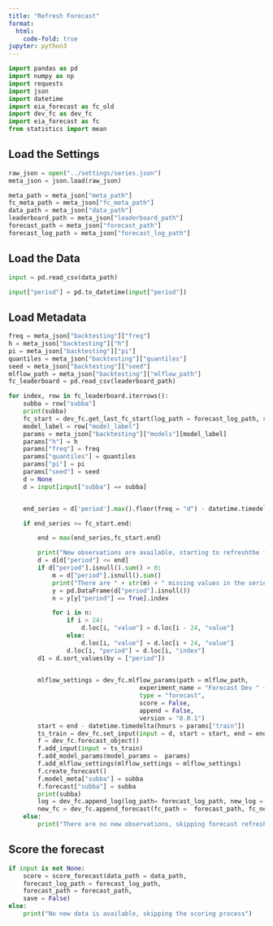 ```yaml
---
title: "Refresh Forecast"
format:
  html:
    code-fold: true
jupyter: python3
---
```



```python
import pandas as pd
import numpy as np
import requests
import json
import datetime
import eia_forecast as fc_old
import dev_fc as dev_fc
import eia_forecast as fc
from statistics import mean
```

## Load the Settings

```python
raw_json = open("../settings/series.json")
meta_json = json.load(raw_json)

meta_path = meta_json["meta_path"]
fc_meta_path = meta_json["fc_meta_path"]
data_path = meta_json["data_path"]
leaderboard_path = meta_json["leaderboard_path"]
forecast_path = meta_json["forecast_path"]
forecast_log_path = meta_json["forecast_log_path"]
```


## Load the Data

```python
input = pd.read_csv(data_path)

input["period"] = pd.to_datetime(input["period"])

```



## Load Metadata


```python
freq = meta_json["backtesting"]["freq"]
h = meta_json["backtesting"]["h"]
pi = meta_json["backtesting"]["pi"]
quantiles = meta_json["backtesting"]["quantiles"]
seed = meta_json["backtesting"]["seed"]
mlflow_path = meta_json["backtesting"]["mlflow_path"]
fc_leaderboard = pd.read_csv(leaderboard_path)
```




```python
for index, row in fc_leaderboard.iterrows():
    subba = row["subba"]
    print(subba)
    fc_start = dev_fc.get_last_fc_start(log_path = forecast_log_path, subba = subba)
    model_label = row["model_label"]
    params = meta_json["backtesting"]["models"][model_label]
    params["h"] = h
    params["freq"] = freq
    params["quantiles"] = quantiles
    params["pi"] = pi
    params["seed"] = seed
    d = None
    d = input[input["subba"] == subba]


    end_series = d['period'].max().floor(freq = "d") - datetime.timedelta(hours = 1)

    if end_series >= fc_start.end:

        end = max(end_series,fc_start.end)

        print("New observations are available, starting to refreshthe forecast")
        d = d[d["period"] <= end]
        if d["period"].isnull().sum() > 0:
            m = d["period"].isnull().sum()
            print("There are " + str(m) + " missing values in the series")
            y = pd.DataFrame(d["period"].isnull())
            n = y[y["period"] == True].index

            for i in n:
                if i > 24:
                    d.loc[i, "value"] = d.loc[i - 24, "value"]
                else:
                    d.loc[i, "value"] = d.loc[i + 24, "value"]
                d.loc[i, "period"] = d.loc[i, "index"]
        d1 = d.sort_values(by = ["period"])
    

        mlflow_settings = dev_fc.mlflow_params(path = mlflow_path,
                                    experiment_name = "Forecast Dev " + subba,
                                    type = "forecast",
                                    score = False,
                                    append = False,
                                    version = "0.0.1")
        start = end - datetime.timedelta(hours = params["train"])
        ts_train = dev_fc.set_input(input = d, start = start, end = end)
        f = dev_fc.forecast_object()
        f.add_input(input = ts_train) 
        f.add_model_params(model_params =  params)    
        f.add_mlflow_settings(mlflow_settings = mlflow_settings)
        f.create_forecast()
        f.model_meta["subba"] = subba
        f.forecast["subba"] = subba
        print(subba)
        log = dev_fc.append_log(log_path= forecast_log_path, new_log = f.model_meta, save = True, init = False)
        new_fc = dev_fc.append_forecast(fc_path =  forecast_path, fc_new = f, save = True, init = False)
    else:
        print("There are no new observations, skipping forecast refresh")
```


## Score the forecast

```python
if input is not None:
    score = score_forecast(data_path = data_path,
    forecast_log_path = forecast_log_path, 
    forecast_path = forecast_path, 
    save = False)
else:
    print("No new data is available, skipping the scoring process")

```


